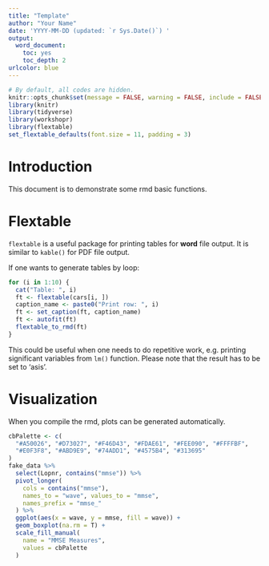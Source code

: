 ```yaml
---
title: "Template"
author: "Your Name"
date: 'YYYY-MM-DD (updated: `r Sys.Date()`) '
output:
  word_document:
    toc: yes
    toc_depth: 2
urlcolor: blue
---
```


```r
# By default, all codes are hidden.
knitr::opts_chunk$set(message = FALSE, warning = FALSE, include = FALSE, comment = NA, ft_max_row = 6, tab.topcaption = FALSE, ft.align = "left")
library(knitr)
library(tidyverse)
library(workshopr)
library(flextable)
set_flextable_defaults(font.size = 11, padding = 3)
```

# Introduction

This document is to demonstrate some rmd basic functions.


# Flextable
`flextable` is a useful package for printing tables for **word** file output. It is similar to `kable()` for PDF file output.


If one wants to generate tables by loop:

```r
for (i in 1:10) {
  cat("Table: ", i)
  ft <- flextable(cars[i, ])
  caption_name <- paste0("Print row: ", i)
  ft <- set_caption(ft, caption_name)
  ft <- autofit(ft)
  flextable_to_rmd(ft)
}
```

This could be useful when one needs to do repetitive work, e.g. printing significant variables from `lm()` function. Please note that the result has to be set to 'asis'.


# Visualization

When you compile the rmd, plots can be generated automatically.

```r
cbPalette <- c(
  "#A50026", "#D73027", "#F46D43", "#FDAE61", "#FEE090", "#FFFFBF",
  "#E0F3F8", "#ABD9E9", "#74ADD1", "#4575B4", "#313695"
)
fake_data %>%
  select(Lopnr, contains("mmse")) %>%
  pivot_longer(
    cols = contains("mmse"),
    names_to = "wave", values_to = "mmse",
    names_prefix = "mmse_"
  ) %>%
  ggplot(aes(x = wave, y = mmse, fill = wave)) +
  geom_boxplot(na.rm = T) +
  scale_fill_manual(
    name = "MMSE Measures",
    values = cbPalette
  )
```
